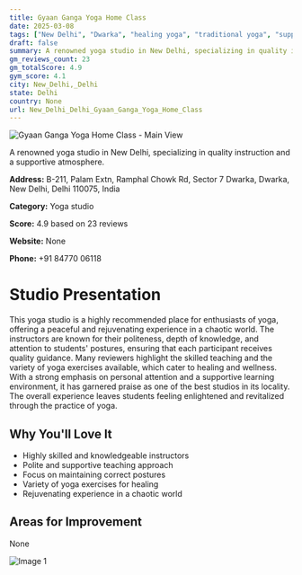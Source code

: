 ```yaml
---
title: Gyaan Ganga Yoga Home Class
date: 2025-03-08
tags: ["New Delhi", "Dwarka", "healing yoga", "traditional yoga", "supportive atmosphere", "quality instruction", "New Delhi, Delhi"]  
draft: false
summary: A renowned yoga studio in New Delhi, specializing in quality instruction and a supportive atmosphere.
gm_reviews_count: 23
gm_totalScore: 4.9
gym_score: 4.1
city: New_Delhi,_Delhi
state: Delhi
country: None
url: New_Delhi_Delhi_Gyaan_Ganga_Yoga_Home_Class
---
```


<div className="aspect-[16/9] relative my-8">
  <img 
    src="https://streetviewpixels-pa.googleapis.com/v1/thumbnail?panoid=Yo1Z228JgDcZa7IcRXh4Ew&cb_client=maps_sv.tactile.gps&w=203&h=100&yaw=289.31427&pitch=0&thumbfov=100"
    alt="Gyaan Ganga Yoga Home Class - Main View"
    className="object-cover absolute inset-0 w-full h-full rounded-lg"
  />
</div>

A renowned yoga studio in New Delhi, specializing in quality instruction and a supportive atmosphere.

**Address:** B-211, Palam Extn, Ramphal Chowk Rd, Sector 7 Dwarka, Dwarka, New Delhi, Delhi 110075, India

**Category:** Yoga studio

**Score:** 4.9 based on 23 reviews

**Website:** None

**Phone:** +91 84770 06118

# Studio Presentation

This yoga studio is a highly recommended place for enthusiasts of yoga, offering a peaceful and rejuvenating experience in a chaotic world. The instructors are known for their politeness, depth of knowledge, and attention to students' postures, ensuring that each participant receives quality guidance. Many reviewers highlight the skilled teaching and the variety of yoga exercises available, which cater to healing and wellness. With a strong emphasis on personal attention and a supportive learning environment, it has garnered praise as one of the best studios in its locality. The overall experience leaves students feeling enlightened and revitalized through the practice of yoga.

## Why You'll Love It

- Highly skilled and knowledgeable instructors
- Polite and supportive teaching approach
- Focus on maintaining correct postures
- Variety of yoga exercises for healing
- Rejuvenating experience in a chaotic world

## Areas for Improvement

None

<div className="grid grid-cols-1 xl:grid-cols-2 gap-4 my-8">
<div className="aspect-[4/3] relative"><img src="https://lh5.googleusercontent.com/p/AF1QipPPJ1Z2LlYHRCFQYPfG5ODsh-gRDw7IfXTIjYXs=w1920-h1080-k-no" alt="Image 1" className="object-cover absolute inset-0 w-full h-full rounded-lg" /></div>
</div>
